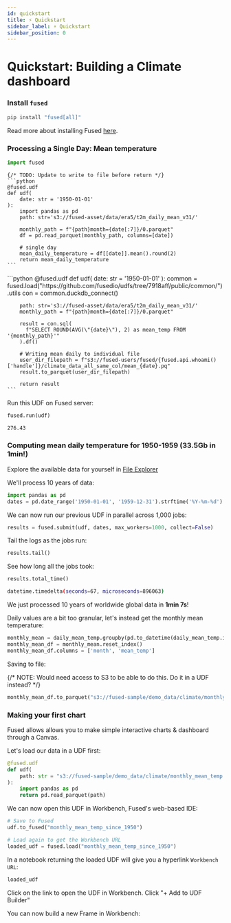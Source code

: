 ```yaml
---
id: quickstart
title: ⚡ Quickstart
sidebar_label: ⚡ Quickstart
sidebar_position: 0
---
```


# Quickstart: Building a Climate dashboard

### Install `fused`

```python
pip install "fused[all]"
```

Read more about installing Fused [here](/python-sdk/#python-install).

### Processing a Single Day: Mean temperature

```python
import fused
```


<Tabs className="unique-tabs">
  <TabItem value="Pandas">

    {/* TODO: Update to write to file before return */}
    ```python
    @fused.udf
    def udf(
        date: str = '1950-01-01'
    ):
        import pandas as pd
        path: str='s3://fused-asset/data/era5/t2m_daily_mean_v31/'
        
        monthly_path = f"{path}month={date[:7]}/0.parquet" 
        df = pd.read_parquet(monthly_path, columns=[date])

        # single day
        mean_daily_temperature = df[[date]].mean().round(2)
        return mean_daily_temperature
    ```

  </TabItem>

  <TabItem value="DuckDB">
    ```python
    @fused.udf
    def udf(
      date: str = '1950-01-01'
    ):
        common = fused.load("https://github.com/fusedio/udfs/tree/7918aff/public/common/").utils
        con = common.duckdb_connect()
        
        path: str='s3://fused-asset/data/era5/t2m_daily_mean_v31/'
        monthly_path = f"{path}month={date[:7]}/0.parquet" 

        result = con.sql(
          f"SELECT ROUND(AVG(\"{date}\"), 2) as mean_temp FROM '{monthly_path}'"
        ).df()

        # Writing mean daily to individual file
        user_dir_filepath = f"s3://fused-users/fused/{fused.api.whoami()['handle']}/climate_data_all_same_col/mean_{date}.pq"
        result.to_parquet(user_dir_filepath)

        return result
    ```
  </TabItem>
</Tabs>

Run this UDF on Fused server:

```python
fused.run(udf)
```

```bash
276.43
```

### Computing mean daily temperature for 1950-1959 (33.5Gb in 1min!)

Explore the available data for yourself in [File Explorer](https://www.fused.io/workbench/files?path=s3%3A%2F%2Ffused-asset%2Fdata%2Fera5%2Ft2m_daily_mean_v31%2F)

We'll process 10 years of data:

```python
import pandas as pd
dates = pd.date_range('1950-01-01', '1959-12-31').strftime('%Y-%m-%d').tolist()
```

We can now run our previous UDF in parallel across 1,000 jobs:

```python
results = fused.submit(udf, dates, max_workers=1000, collect=False)
```

Tail the logs as the jobs run:

```python
results.tail()
```

See how long all the jobs took:

```python
results.total_time()
```

```bash
datetime.timedelta(seconds=67, microseconds=896063)
```

We just processed 10 years of worldwide global data in **1min 7s**!

Daily values are a bit too granular, let's instead get the monthly mean temperature:

```python
monthly_mean = daily_mean_temp.groupby(pd.to_datetime(daily_mean_temp.index).strftime('%Y-%m'))['result'].mean()
monthly_mean_df = monthly_mean.reset_index()
monthly_mean_df.columns = ['month', 'mean_temp']
```

Saving to file:

{/* NOTE: Would need access to S3 to be able to do this. Do it in a UDF instead? */}

```python
monthly_mean_df.to_parquet("s3://fused-sample/demo_data/climate/monthly_mean_temp.parquet")
```

### Making your first chart

Fused allows allows you to make simple interactive charts & dashboard through a Canvas.

Let's load our data in a UDF first:

```python
@fused.udf
def udf(
    path: str = "s3://fused-sample/demo_data/climate/monthly_mean_temp.parquet"
):
    import pandas as pd
    return pd.read_parquet(path)
```

We can now open this UDF in Workbench, Fused's web-based IDE:

```python
# Save to Fused
udf.to_fused("monthly_mean_temp_since_1950")

# Load again to get the Workbench URL
loaded_udf = fused.load("monthly_mean_temp_since_1950")
```

In a notebook returning the loaded UDF will give you a hyperlink `Workbench URL`:

```python
loaded_udf
```

Click on the link to open the UDF in Workbench. Click "+ Add to UDF Builder" 

You can now build a new Frame in Workbench:




